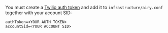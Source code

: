 You must create a [Twilio auth
token](https://support.twilio.com/hc/en-us/articles/223136027-Auth-Tokens-and-How-to-Change-Them)
and add it to `infrastructure/airy.conf` together with your account SID:

```
authToken=<YOUR AUTH TOKEN>
accountSid=<YOUR ACCOUNT SID>
```
